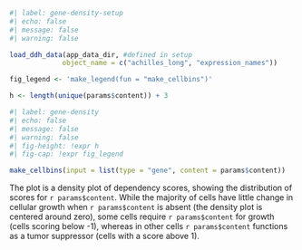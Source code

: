 ```r
#| label: gene-density-setup
#| echo: false
#| message: false
#| warning: false

load_ddh_data(app_data_dir, #defined in setup
             object_name = c("achilles_long", "expression_names"))

fig_legend <- 'make_legend(fun = "make_cellbins")'

h <- length(unique(params$content)) + 3
```

```r
#| label: gene-density
#| echo: false
#| message: false
#| warning: false
#| fig-height: !expr h
#| fig-cap: !expr fig_legend

make_cellbins(input = list(type = "gene", content = params$content))

```
The plot is a density plot of dependency scores, showing the distribution of scores for `r params$content`. While the majority of cells have little change in cellular growth when `r params$content` is absent (the density plot is centered around zero), some cells require `r params$content` for growth (cells scoring below -1), whereas in other cells `r params$content` functions as a tumor suppressor (cells with a score above 1).  